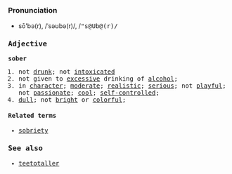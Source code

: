 =={{en}}==
===Pronunciation===
*sō'bə(r), /ˈsəʊbə(r)/, /<tt>"s@Ub@(r)<tt>/

===Adjective===
'''sober'''

# not [[drunk]]; not [[intoxicated]]
# not given to [[excess]]ive drinking of [[alcohol]]; 
# in [[character]]; [[moderate]]; [[realistic]]; [[serious]]; not [[playful]]; not [[passionate]]; [[cool]]; [[self-controlled]];
# [[dull]]; not [[bright]] or [[colorful]];

====Related terms====
*[[sobriety]]

===See also===
*[[teetotaller]]